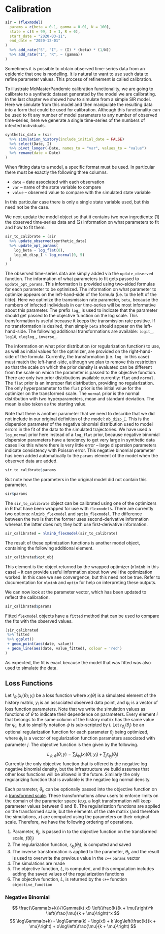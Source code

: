# Calibration

```r
sir = (flexmodel(
  params = c(beta = 0.1, gamma = 0.01, N = 100),
  state = c(S = 99, I = 1, R = 0),
  start_date = "2020-03-11",
  end_date = "2020-12-01"
)
  %>% add_rate("S", "I", ~ (I) * (beta) * (1/N))
  %>% add_rate("I", "R", ~ (gamma))
)
```

Sometimes it is possible to obtain observed time-series data from an epidemic that one is modelling. It is natural to want to use such data to refine parameter values. This process of refinement is called calibration.

To illustrate McMasterPandemic calibration functionality, we are going to calibrate to a synthetic dataset generated by the model we are calibrating. In the last chapter we showed how to simulate from a simple SIR model. Here we simulate from this model and then manipulate the resulting data into a form that could be used for calibration. Although this functionality can be used to fit any number of model parameters to any number of observed time-series, here we generate a single time-series of the numbers of infected individuals.
```r
synthetic_data = (sir
  %>% simulation_history(include_initial_date = FALSE)
  %>% select(Date, I)
  %>% pivot_longer(-Date, names_to = "var", values_to = "value")
  %>% rename(date = Date)
)
```

When fitting data to a model, a specific format must be used. In particular there must be exactly the following three columns.

* `date` -- date associated with each observation
* `var` -- name of the state variable to compare
* `value` -- observed value to compare with the simulated state variable

In this particular case there is only a single state variable used, but this need not be the case.

We next update the model object so that it contains two new ingredients: (1) the observed time-series data and (2) information on what parameters to fit and how to fit them.
```r
sir_to_calibrate = (sir
  %>% update_observed(synthetic_data)
  %>% update_opt_params(
    log_beta ~ log_flat(0),
    log_nb_disp_I ~ log_normal(0, 5)
  )
)
```

The observed time-series data are simply added via the `update_observed` function. The information of what parameters to fit gets passed to `update_opt_params`. This information is provided using two-sided formulas for each parameter to be optimized. The information on what parameter to optimize appears on the left-hand-side of the formula (i.e. to the left of the tilde). Here we optimize the transmission rate parameter, `beta`, because the numbers of infected individuals in our time-series will be most informative about this parameter. The prefix `log_` is used to indicate that the parameter should get passed to the objective function on the log scale. This transformation is useful because it keeps the transmission rate positive. If no transformation is desired, then simply `beta` should appear on the left-hand-side. The following additional transformations are available: `logit_`, `log10`, `cloglog_`, `inverse_`.

The information on what prior distribution (or regularization function) to use, as well as initial values for the optimizer, are provided on the right-hand-side of the formula. Currently, the transformation (i.e. `log_` in this case) must match the left-hand-side, although we plan to remove this restriction so that the scale on which the prior density is evaluated can be different from the scale on which the parameter is passed to the objective function. There are only two prior distributions available currently: `flat` and `normal`.  The `flat` prior is an improper flat distribution, providing no regularization. The only hyperparameter to the `flat` prior is the initial value for the optimizer on the transformed scale. The `normal` prior is the normal distribution with two hyperparameters, mean and standard deviation. The mean is also taken as the starting value.

Note that there is another parameter that we need to describe that we did not include in our original definition of the model: `nb_disp_I`.  This is the dispersion parameter of the negative binomial distribution used to model errors in the fit of the data to the simulated trajectories. We have used a `log_normal` prior here instead of a `log_flat` prior, because negative binomial dispersion parameters have a tendency to get very large in synthetic data cases like this where there is very little error -- large dispersion parameters indicate consistency with Poisson error.  This negative binomial parameter has been added automatically to the `params` element of the model when the observed data are added.

```r
sir_to_calibrate$params
```

But note how the parameters in the original model did not contain this parameter.

```r
sir$params
```

The `sir_to_calibrate` object can be calibrated using one of the optimizers in R that have been wrapped for use with `flexmodel`s. There are currently two options: `nlminb_flexmodel` and `optim_flexmodel`. The difference between the two is that the former uses second-derivative information whereas the latter does not; they both use first-derivative information.
```r
sir_calibrated = nlminb_flexmodel(sir_to_calibrate)
```

The result of these optimization functions is another model object, containing the following additional element.
```r
sir_calibrated$opt_obj
```

This element is the object returned by the wrapped optimizer (`nlminb` in this case) -- it can provide useful information about how well the optimization worked. In this case we see convergence, but this need not be true. Refer to documentation for `nlminb` and `optim` for help on interpreting these outputs.

We can now look at the parameter vector, which has been updated to reflect the calibration.

```r
sir_calibrated$params
```

Fitted `flexmodel` objects have a `fitted` method that can be used to compare the fits with the observed values.

```r
(sir_calibrated
 %>% fitted
 %>% ggplot()
 + geom_point(aes(date, value))
 + geom_line(aes(date, value_fitted), colour = 'red')
)
```

As expected, the fit is exact because the model that was fitted was also used to simulate the data.



## Loss Functions

Let $l_{\psi_i}\left(x_i(\theta); y_i\right)$ be a loss function where $x_i(\theta)$ is a simulated element of the history matrix, $y_i$ is an associated observed data point, and $\psi_i$ is a vector of loss function parameters. Note that we write the simulation values as functions of $\theta$ to indicate their dependence on parameters. Every element $i$ that belongs to the same column of the history matrix has the same value for $\psi_i$, but to simplify notation $\psi$ is sub-scripted by $i$. Let $r_{\phi_j}(\theta_j)$ be an optional regularization function for each parameter $\theta_j$ being optimized, where $\phi_j$ is a vector of regularization function parameters associated with parameter $j$. The objective function is then given by the following.

$$
L_{\psi, \phi}(\theta; y) = \sum_i l_{\psi_i}\left(x_i(\theta); y_i\right) + \sum_j r_{\phi_j}(\theta_j)
$$
Currently the only objective function that is offered is the negative log negative binomial density, but the infrastructure we build assumes that other loss functions will be allowed in the future. Similarly the only regularizing function that is available is the negative log normal density.

Each parameter, $\theta_j$, can be optionally passed into the objective function on a [transformed scale](https://canmod.net/misc/flex_specs#available-parameter-transformations). These transformations allow users to enforce limits on the domain of the parameter space (e.g. a logit transformation will keep parameter values between 0 and 1). The regularization functions are applied on the transformed scale, but the elements of the rate matrix (and therefore the simulations, $x$) are computed using the parameters on their original scale. Therefore, we have the following ordering of operations.

1. Parameter, $\theta_j$, is passed in to the objective function on the transformed scale, $f(\theta_j)$
2. The regularization function, $r_{\phi_j}(\theta_j)$, is computed and saved
3. The inverse transformation is applied to the parameter, $\theta_j$, and the result is used to overwrite the previous value in the `c++` `params` vector
4. The simulations are made
5. The objective function, $L$, is computed, and this computation includes adding the saved values of the regularization functions
6. The objective function, $L$, is returned by the `c++` function `objective_function`


### Negative Binomial

$$
\frac{\Gamma(x+k)}{\Gamma(k) x!} \left(\frac{k}{k + \mu}\right)^k \left(\frac{\mu}{k + \mu}\right)^x
$$
$$
\log\Gamma(x+k) - \log\Gamma(k) - \log(x!) + k \log\left(\frac{k}{k + \mu}\right) + x\log\left(\frac{\mu}{k + \mu}\right)
$$
